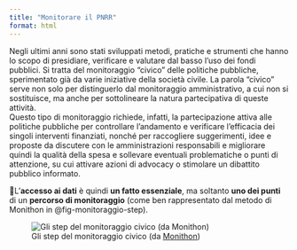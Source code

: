 ```yaml
---
title: "Monitorare il PNRR"
format: html
---
```


Negli ultimi anni sono stati sviluppati metodi, pratiche e strumenti che hanno lo scopo di presidiare, verificare e valutare dal basso l'uso dei fondi pubblici. Si tratta del monitoraggio “civico” delle politiche pubbliche, sperimentato già da varie iniziative della società civile. La parola “civico” serve non solo per distinguerlo dal monitoraggio amministrativo, a cui non si sostituisce, ma anche per sottolineare la natura partecipativa di queste attività.<br>
Questo tipo di monitoraggio richiede, infatti, la partecipazione attiva alle politiche pubbliche per controllare l'andamento e verificare l'efficacia dei singoli interventi finanziati, nonché per raccogliere suggerimenti, idee e proposte da discutere con le amministrazioni responsabili e migliorare quindi la qualità della spesa e sollevare eventuali problematiche o punti di attenzione, su cui attivare azioni di advocacy o stimolare un dibattito pubblico informato.

📍L'**accesso ai dati** è quindi **un fatto essenziale**, ma soltanto **uno dei punti** di un **percorso di monitoraggio** (come ben rappresentato dal metodo di Monithon in @fig-monitoraggio-step).

![Gli step del monitoraggio civico (da [Monithon](https://www.monithon.eu/crea-un-report-di-monitoraggio-civico/))](images/Percorso-per-Crea-un-report-BLACK2-thin-1.png){fig-alt="Gli step per la creazione di un report di monitoraggio" #fig-monitoraggio-step}
